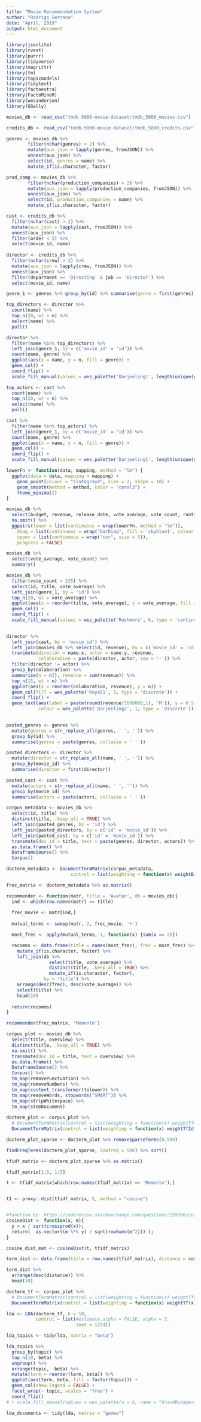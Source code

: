 ```yaml
---
title: "Movie Recommendation System"
author: "Rodrigo Serrano"
date: "April, 2019"
output: html_document
---
```


```r
library(jsonlite)
library(rvest)
library(purrr)
library(tidyverse)
library(magrittr)
library(tm)
library(topicmodels)
library(tidytext)
library(factoextra)
library(FactoMineR)
library(wesanderson)
library(GGally)

movies_db <- read_csv("tmdb-5000-movie-dataset/tmdb_5000_movies.csv")

credits_db <- read_csv("tmdb-5000-movie-dataset/tmdb_5000_credits.csv")

genres <- movies_db %>%
        filter(nchar(genres) > 2) %>%
        mutate(aux_json = lapply(genres, fromJSON)) %>%
        unnest(aux_json) %>%
        select(id, genres = name) %>%
        mutate_if(is.character, factor)

prod_comp <- movies_db %>%
        filter(nchar(production_companies) > 2) %>%
        mutate(aux_json = lapply(production_companies, fromJSON)) %>%
        unnest(aux_json) %>%
        select(id, production_companies = name) %>%
        mutate_if(is.character, factor)

cast <- credits_db %>% 
  filter(nchar(cast) > 2) %>% 
  mutate(aux_json = lapply(cast, fromJSON)) %>% 
  unnest(aux_json) %>% 
  filter(order < 5) %>% 
  select(movie_id, name)
  
director <- credits_db %>% 
  filter(nchar(crew) > 2) %>% 
  mutate(aux_json = lapply(crew, fromJSON)) %>% 
  unnest(aux_json) %>% 
  filter(department == 'Directing' & job == 'Director') %>% 
  select(movie_id, name)

```

```r

genre_1 <- genres %>% group_by(id) %>% summarise(genre = first(genres))

top_directors <- director %>% 
  count(name) %>% 
  top_n(20, wt = n) %>%  
  select(name) %>% 
  pull()

director %>% 
  filter(name %in% top_directors) %>% 
  left_join(genre_1, by = c('movie_id' = 'id')) %>% 
  count(name, genre) %>% 
  ggplot(aes(x = name, y = n, fill = genre)) +
  geom_col() + 
  coord_flip() +
  scale_fill_manual(values = wes_palette('Darjeeling1', length(unique(genre_1$genre)), type = 'continuous'))
```

```r
top_actors <- cast %>% 
  count(name) %>% 
  top_n(20, wt = n) %>%  
  select(name) %>% 
  pull()

cast %>% 
  filter(name %in% top_actors) %>% 
  left_join(genre_1, by = c('movie_id' = 'id')) %>% 
  count(name, genre) %>% 
  ggplot(aes(x = name, y = n, fill = genre)) +
  geom_col() + 
  coord_flip() +
  scale_fill_manual(values = wes_palette('Darjeeling1', length(unique(genre_1$genre)), type = 'continuous'))
```

```r

lowerFn <- function(data, mapping, method = "lm") {
  ggplot(data = data, mapping = mapping) +
    geom_point(colour = "slategray4", size = 2, shape = 18) +
    geom_smooth(method = method, color = "coral3") +
    theme_minimal()
}

movies_db %>% 
  select(budget, revenue, release_date, vote_average, vote_count, runtime) %>%
  na.omit() %>% 
  ggpairs(lower = list(continuous = wrap(lowerFn, method = "lm")),
    diag = list(continuous = wrap("barDiag", fill = 'skyblue1', colour = "skyblue4")),
    upper = list(continuous = wrap("cor", size = 5)),
    progress = FALSE)

```

```r

movies_db %>%
  select(vote_average, vote_count) %>% 
  summary()

movies_db %>% 
  filter(vote_count > 235) %>%
  select(id, title, vote_average) %>%
  left_join(genre_1, by = 'id') %>%
  top_n(20, wt = vote_average) %>% 
  ggplot(aes(x = reorder(title, vote_average), y = vote_average, fill = genre)) +
  geom_col() + 
  coord_flip() +
  scale_fill_manual(values = wes_palette('Rushmore', 6, type = 'continuous'))
  

```

```r

director %>% 
  left_join(cast, by = 'movie_id') %>%
  left_join(movies_db %>% select(id, revenue), by = c('movie_id' = 'id')) %>% 
  transmute(director = name.x, actor = name.y, revenue,
            colaboration = paste(director, actor, sep = '-')) %>% 
  filter(director != actor) %>% 
  group_by(colaboration) %>% 
  summarise(n = n(), revenue = sum(revenue)) %>% 
  top_n(15, wt = n) %>% 
  ggplot(aes(x = reorder(colaboration, revenue), y = n)) +
  geom_col(fill = wes_palette('Royal1', 1, type = 'discrete')) + 
  coord_flip() +
  geom_text(aes(label = paste(round(revenue/1000000,1), 'M')), y = 0.5, size = 3, 
            colour = wes_palette('Darjeeling2', 1, type = 'discrete'))
  
```

```r

pasted_genres <- genres %>% 
  mutate(genres = str_replace_all(genres, ' ', '')) %>% 
  group_by(id) %>% 
  summarise(genres = paste(genres, collapse = ' ' ))

pasted_directors <- director %>% 
  mutate(director = str_replace_all(name, ' ', '')) %>% 
  group_by(movie_id) %>% 
  summarise(director = first(director))

pasted_cast <- cast %>%
  mutate(actors = str_replace_all(name, ' ', '')) %>% 
  group_by(movie_id) %>% 
  summarise(actors = paste(actors, collapse = ' ' ))

corpus_metadata <- movies_db %>%
  select(id, title) %>% 
  distinct(title, .keep_all = TRUE) %>% 
  left_join(pasted_genres, by = 'id') %>% 
  left_join(pasted_directors, by = c('id' = 'movie_id')) %>% 
  left_join(pasted_cast, by = c('id' = 'movie_id')) %>% 
  transmute(doc_id = title, text = paste(genres, director, actors)) %>% 
  as.data.frame() %>% 
  DataframeSource() %>%
  Corpus()

docterm_metadata <- DocumentTermMatrix(corpus_metadata,
                        control = list(weighting = function(x) weightBin(x)))

frec_matrix <- docterm_metadata %>% as.matrix()

recommender <- function(matr, title = 'Avatar', db = movies_db){
  ind <- which(row.names(matr) == title)
  
  frec_movie <- matr[ind,]
  
  mutual_terms <- sweep(matr, 2, frec_movie, '+')

  most_frec <- apply(mutual_terms, 1, function(x) {sum(x == 2)})

  recomms <- data.frame(title = names(most_frec), frec = most_frec) %>% 
    mutate_if(is.character, factor) %>% 
    left_join(db %>%
                select(title, vote_average) %>% 
                distinct(title, .keep_all = TRUE) %>% 
                mutate_if(is.character, factor), 
              by = 'title') %>% 
    arrange(desc(frec), desc(vote_average)) %>% 
    select(title) %>% 
    head(10)
  
  return(recomms)
}

recommender(frec_matrix, 'Memento')


```

```r

corpus_plot <- movies_db %>%
  select(title, overview) %>% 
  distinct(title, .keep_all = TRUE) %>% 
  na.omit() %>% 
  transmute(doc_id = title, text = overview) %>% 
  as.data.frame() %>% 
  DataframeSource() %>%
  Corpus() %>% 
  tm_map(removePunctuation) %>%
  tm_map(removeNumbers) %>% 
  tm_map(content_transformer(tolower)) %>%
  tm_map(removeWords, stopwords("SMART")) %>%
  tm_map(stripWhitespace) %>% 
  tm_map(stemDocument)
 
docterm_plot <- corpus_plot %>% 
  # DocumentTermMatrix(control = list(weighting = function(x) weightTf(x))) 
  DocumentTermMatrix(control = list(weighting = function(x) weightTfIdf(x, normalize=FALSE))) 

docterm_plot_sparse <- docterm_plot %>% removeSparseTerms(0.999)

findFreqTerms(docterm_plot_sparse, lowfreq = 500) %>% sort()

tfidf_matrix <- docterm_plot_sparse %>% as.matrix()

tfidf_matrix[1:5, 1:5]

t <- tfidf_matrix[which(row.names(tfidf_matrix) == 'Memento'),]


t1 <- proxy::dist(tfidf_matrix, t, method = "cosine")


#function by: https://codereview.stackexchange.com/questions/159396/cosine-similarity-of-one-vector-with-many
cosineDist <- function(x, m){
  y = x / sqrt(crossprod(x));
  return(  as.vector((m %*% y) / sqrt(rowSums(m^2))) );
}

cosine_dist_mat <- cosineDist(t, tfidf_matrix)

term_dist <- data.frame(title = row.names(tfidf_matrix), distance = cosine_dist_mat) 

term_dist %>% 
  arrange(desc(distance)) %>% 
  head(10)

```

```r

docterm_tf <- corpus_plot %>% 
  # DocumentTermMatrix(control = list(weighting = function(x) weightTf(x))) 
  DocumentTermMatrix(control = list(weighting = function(x) weightTf(x)))

lda <- LDA(docterm_tf, k = 10, 
           control = list(#estimate.alpha = FALSE, alpha = 5, 
                          seed = 1234))

lda_topics <- tidy(lda, matrix = "beta")

lda_topics %>%
  group_by(topic) %>%
  top_n(10, beta) %>%
  ungroup() %>%
  arrange(topic, -beta) %>% 
  mutate(term = reorder(term, beta)) %>%
  ggplot(aes(term, beta, fill = factor(topic))) +
  geom_col(show.legend = FALSE) +
  facet_wrap(~ topic, scales = "free") +
  coord_flip() 
# + scale_fill_manual(values = wes_palette(n = 6, name = "GrandBudapest1", type = 'continuous'))

lda_documents <- tidy(lda, matrix = "gamma")

```

